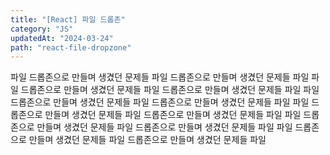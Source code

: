 ```yaml
---
title: "[React] 파일 드롭존"
category: "JS"
updatedAt: "2024-03-24"
path: "react-file-dropzone"
---
```


<div>
  파일 드롭존으로 만들며 생겼던 문제들 파일 드롭존으로 만들며 생겼던 문제들 파일
  파일 드롭존으로 만들며 생겼던 문제들 파일 드롭존으로 만들며 생겼던 문제들 파일
  파일 드롭존으로 만들며 생겼던 문제들 파일 드롭존으로 만들며 생겼던 문제들 파일
  파일 드롭존으로 만들며 생겼던 문제들 파일 드롭존으로 만들며 생겼던 문제들 파일
  파일 드롭존으로 만들며 생겼던 문제들 파일 드롭존으로 만들며 생겼던 문제들 파일
  파일 드롭존으로 만들며 생겼던 문제들 파일 드롭존으로 만들며 생겼던 문제들 파일
</div>
